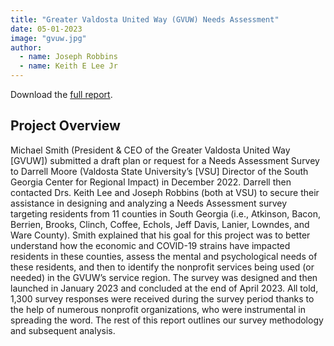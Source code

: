 ```yaml
---
title: "Greater Valdosta United Way (GVUW) Needs Assessment"
date: 05-01-2023 
image: "gvuw.jpg"
author: 
  - name: Joseph Robbins
  - name: Keith E Lee Jr
---
```


Download the [full report](gvuw.pdf).

## Project Overview

Michael Smith (President & CEO of the Greater Valdosta United Way [GVUW]) submitted a draft plan or request for a Needs Assessment Survey to Darrell Moore (Valdosta State University’s [VSU] Director of the South Georgia Center for Regional Impact) in December 2022. Darrell then contacted Drs. Keith Lee and Joseph Robbins (both at VSU) to secure their assistance in designing and analyzing a Needs Assessment survey targeting residents from 11 counties in South Georgia (i.e., Atkinson, Bacon, Berrien, Brooks, Clinch, Coffee, Echols, Jeff Davis, Lanier, Lowndes, and Ware County). Smith explained that his goal for this project was to better understand how the economic and COVID-19 strains have impacted residents in these counties, assess the mental and psychological needs of these residents, and then to identify the nonprofit services being used (or needed) in the GVUW’s service region. The survey was designed and then launched in January 2023 and concluded at the end of April 2023. All told, 1,300 survey responses were received during the survey period thanks to the help of numerous nonprofit organizations, who were instrumental in spreading the word. The rest of this report outlines our survey methodology and subsequent analysis.